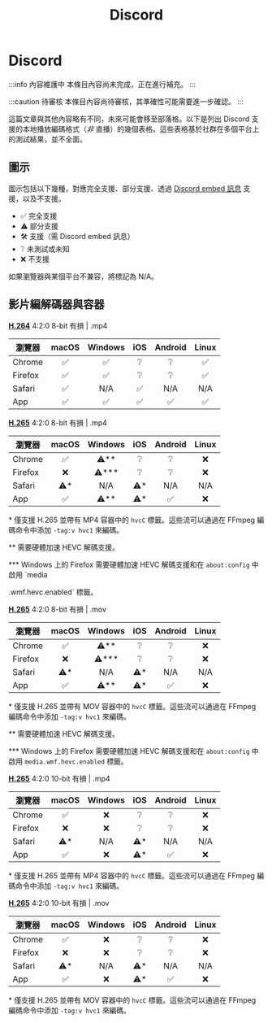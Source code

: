 ﻿---
title: Discord
sidebar_position: 14
---

# Discord

:::info 內容維護中
本條目內容尚未完成，正在進行補充。
:::

:::caution 待審核
本條目內容尚待審核，其準確性可能需要進一步確認。 
:::



這篇文章與其他內容略有不同，未來可能會移至部落格。以下是列出 Discord 支援的本地播放編碼格式（*非* 直播）的幾個表格。這些表格基於社群在多個平台上的測試結果，並不全面。

## 圖示

圖示包括以下幾種，對應完全支援、部分支援、透過 [Discord embed 訊息](https://wiki.x266.mov/blog/embedding-the-un-embeddable) 支援，以及不支援。

- ✅ 完全支援
- ⚠️ 部分支援
- 🛠️ 支援（需 Discord embed 訊息）
- ❔ 未測試或未知
- ❌ 不支援

如果瀏覽器與某個平台不兼容，將標記為 N/A。

## 影片編解碼器與容器

**[H.264](../video/AVC.mdx)** 4:2:0 8-bit 有損 | .mp4

| 瀏覽器 | macOS | Windows | iOS | Android | Linux |
|---------|:-----:|:-------:|:---:|:-------:|:-----:|
| Chrome  | ✅     | ✅      | ❔  | ❔       | ✅    |
| Firefox | ✅     | ✅      | ❔  | ❔       | ✅    |
| Safari  | ✅     | N/A     | ✅  | N/A      | N/A   |
| App     | ✅     | ✅      | ✅  | ✅       | ✅    |

**[H.265](../video/HEVC.mdx)** 4:2:0 8-bit 有損 | .mp4

| 瀏覽器 | macOS | Windows | iOS | Android | Linux |
|---------|:-----:|:-------:|:---:|:-------:|:-----:|
| Chrome  | ✅     | ⚠️**      | ❔  | ❔       | ❌    |
| Firefox | ❌     | ⚠️***      | ❔  | ❔       | ❌    |
| Safari  | ⚠️*     | N/A     | ⚠️*  | N/A      | N/A   |
| App     | ✅     | ⚠️**      | ⚠️*  | ✅       | ❌    |

\* 僅支援 H.265 並帶有 MP4 容器中的 `hvcC` 標籤。這些流可以通過在 FFmpeg 編碼命令中添加 `-tag:v hvc1` 來編碼。

\** 需要硬體加速 HEVC 解碼支援。

\*** Windows 上的 Firefox 需要硬體加速 HEVC 解碼支援和在 `about:config` 中啟用 `media

.wmf.hevc.enabled` 標籤。

**[H.265](../video/HEVC.mdx)** 4:2:0 8-bit 有損 | .mov

| 瀏覽器 | macOS | Windows | iOS | Android | Linux |
|---------|:-----:|:-------:|:---:|:-------:|:-----:|
| Chrome  | ✅     | ⚠️**      | ❔  | ❔       | ❌    |
| Firefox | ❌     | ⚠️***      | ❔  | ❔       | ❌    |
| Safari  | ⚠️*     | N/A     | ⚠️*  | N/A      | N/A   |
| App     | ✅     | ⚠️**      | ⚠️*  | ✅       | ❌    |

\* 僅支援 H.265 並帶有 MOV 容器中的 `hvcC` 標籤。這些流可以通過在 FFmpeg 編碼命令中添加 `-tag:v hvc1` 來編碼。

\** 需要硬體加速 HEVC 解碼支援。

\*** Windows 上的 Firefox 需要硬體加速 HEVC 解碼支援和在 `about:config` 中啟用 `media.wmf.hevc.enabled` 標籤。

**[H.265](../video/HEVC.mdx)** 4:2:0 10-bit 有損 | .mp4

| 瀏覽器 | macOS | Windows | iOS | Android | Linux |
|---------|:-----:|:-------:|:---:|:-------:|:-----:|
| Chrome  | ✅     | ❌      | ❔  | ❔       | ❌    |
| Firefox | ❌     | ❌       | ❔  | ❔       | ❌    |
| Safari  | ⚠️*     | N/A     | ⚠️*  | N/A      | N/A   |
| App     | ✅     | ❌      | ⚠️*  | ✅       | ❌    |

\* 僅支援 H.265 並帶有 MP4 容器中的 `hvcC` 標籤。這些流可以通過在 FFmpeg 編碼命令中添加 `-tag:v hvc1` 來編碼。

**[H.265](../video/HEVC.mdx)** 4:2:0 10-bit 有損 | .mov

| 瀏覽器 | macOS | Windows | iOS | Android | Linux |
|---------|:-----:|:-------:|:---:|:-------:|:-----:|
| Chrome  | ✅     | ❌      | ❔  | ❔       | ❌    |
| Firefox | ❌     | ❌       | ❔  | ❔       | ❌    |
| Safari  | ⚠️*     | N/A     | ⚠️*  | N/A      | N/A   |
| App     | ✅     | ❌      | ⚠️*  | ✅       | ❌    |

\* 僅支援 H.265 並帶有 MOV 容器中的 `hvcC` 標籤。這些流可以通過在 FFmpeg 編碼命令中添加 `-tag:v hvc1` 來編碼。